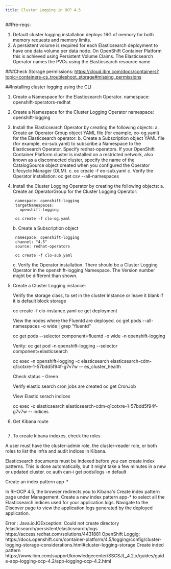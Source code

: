 ```yaml
---
title: Cluster Logging in OCP 4.5
---
```



<PageDescription>
</PageDescription>

<Tabs>

<Tab label="Installing Cluster logging with EFK stack on OCP 4.5" open="true">
##Pre-reqs:


1.	Default cluster logging installation deploys 16G of memory for both memory requests and memory limits.
2.	A persistent volume is required for each Elasticsearch deployment to have one data volume per data node. On OpenShift Container Platform this is achieved using Persistent Volume Claims.
The Elasticsearch Operator names the PVCs using the Elasticsearch resource name

###Check Storage permissions:
https://cloud.ibm.com/docs/containers?topic=containers-cs_troubleshoot_storage#missing_permissions


##Installing cluster logging using the CLI

1.	Create a Namespace for the Elasticsearch Operator.
    namespace:  openshift-operators-redhat
2.	Create a Namespace for the Cluster Logging Operator
    namespace: openshift-logging
3.	Install the Elasticsearch Operator by creating the following objects:
    a.	Create an Operator Group object YAML file (for example, eo-og.yaml) for the Elasticsearch operator:
    b.	Create a Subscription object YAML file (for example, eo-sub.yaml) to subscribe a Namespace to the Elasticsearch Operator.
    Specify redhat-operators. If your OpenShift Container Platform cluster is installed on a restricted network, also known as a disconnected cluster, specify the name of the CatalogSource object created when you configured the Operator Lifecycle Manager (OLM).
    c. oc create -f eo-sub.yaml
    c.	Verify the Operator installation:
    oc get csv --all-namespaces
4. Install the Cluster Logging Operator by creating the following objects:
    a.	Create an OperatorGroup for the Cluster Logging Operator:

        namespace: openshift-logging 
        targetNamespaces:
        - openshift-logging 

        oc create -f clo-og.yaml

    b.	Create a Subscription object 

        namespace: openshift-logging
        channel: "4.5" 
        source: redhat-operators 

        oc create -f clo-sub.yaml

    c.	Verify the Operator installation.
        There should be a Cluster Logging Operator in the openshift-logging Namespace. The Version number might be different than shown.

5.	Create a Cluster Logging instance:

    Verify the storage class, to set in the cluster instance or leave it blank if it is default block storage 

    oc create -f clo-instance.yaml
    oc get deployment

    View the nodes where the Fluentd are deployed.
    oc get pods --all-namespaces -o wide  | grep "fluentd"

    oc get pods --selector component=fluentd -o wide -n openshift-logging

    Verity:
    oc get pod -n openshift-logging --selector component=elasticsearch

    oc exec -n openshift-logging -c elasticsearch elasticsearch-cdm-q1cotxre-1-57bdd5f94f-g7v7w -- es_cluster_health

    Check status – Green

    Verify elastic search cron jobs are created
    oc get CronJob

    View Elastic serach indices

    oc exec -c elasticsearch elasticsearch-cdm-q1cotxre-1-57bdd5f94f-g7v7w -- indices

6.	Get Kibana route    

<img></img>

7.	To create kibana indexes, check the roles

A user must have the cluster-admin role, the cluster-reader role, or both roles to list the infra and audit indices in Kibana.

Elasticsearch documents must be indexed before you can create index patterns. This is done automatically, but it might take a few minutes in a new or updated cluster.
oc auth can-i get pods/logs -n default

Create an index pattern  app-*

In RHOCP 4.5, the browser redirects you to Kibana's Create index pattern page under Management. Create a new index pattern app-* to select all the Elasticsearch indices used for your application logs. Navigate to the Discover page to view the application logs generated by the deployed application.



</Tab>
<Tab label="Errors">
Error :
    Java.io.IOException: Could not create directory /elasticsearch/persistent/elasticsearch/logs
    https://access.redhat.com/solutions/4431881

</Tab>
<Tab label="References">
OpenShift Loggig:
https://docs.openshift.com/container-platform/4.5/logging/config/cluster-logging-storage-considerations.html#cluster-logging-storage
Create inded pattern
https://www.ibm.com/support/knowledgecenter/SSCSJL_4.2.x/guides/guide-app-logging-ocp-4.2/app-logging-ocp-4.2.html


</Tab>

</Tabs>

